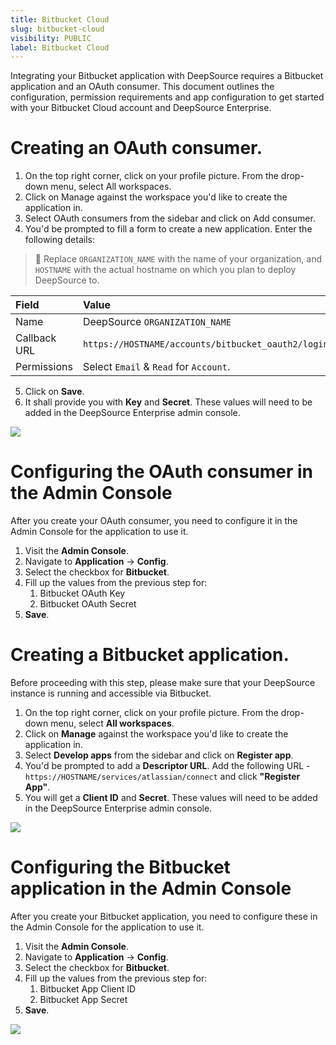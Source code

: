 ```yaml
---
title: Bitbucket Cloud
slug: bitbucket-cloud
visibility: PUBLIC
label: Bitbucket Cloud
---
```

Integrating your Bitbucket application with DeepSource requires a Bitbucket application and an OAuth consumer. This document outlines the configuration, permission requirements and app configuration to get started with your Bitbucket Cloud account and DeepSource Enterprise.

# Creating an OAuth consumer.

1. On the top right corner, click on your profile picture. From the drop-down menu, select All workspaces.
2. Click on Manage against the workspace you'd like to create the application in.
3. Select OAuth consumers from the sidebar and click on Add consumer.
4. You'd be prompted to fill a form to create a new application. Enter the following details:

> 📘 Replace `ORGANIZATION_NAME` with the name of your organization, and `HOSTNAME` with the actual hostname on which you plan to deploy DeepSource to.

| Field        | Value                                                                  | Example                                                                  |
| :----------- | :--------------------------------------------------------------------- | :----------------------------------------------------------------------- |
| Name         | DeepSource `ORGANIZATION_NAME`                                         | DeepSource Stark International                                           |
| Callback URL | `https://HOSTNAME/accounts/bitbucket_oauth2/login/callback/bifrost/` | `https://deepsource.stark.com/accounts/bitbucket_oauth2/login/callback/` |
| Permissions  | Select `Email` & `Read` for `Account`.                                 |                                                                          |

5. Click on **Save**.
6. It shall provide you with **Key** and **Secret**. These values will need to be added in the DeepSource Enterprise admin console.

![](https://files.readme.io/c6101e3-small-bitbucket-oauth-consumer.png)

# Configuring the OAuth consumer in the Admin Console

After you create your OAuth consumer, you need to configure it in the Admin Console for the application to use it.

1. Visit the **Admin Console**.
2. Navigate to **Application** -> **Config**.
3. Select the checkbox for **Bitbucket**.
4. Fill up the values from the previous step for:
   1. Bitbucket OAuth Key
   2. Bitbucket OAuth Secret
5. **Save**.

# Creating a Bitbucket application.

Before proceeding with this step, please make sure that your DeepSource instance is running and accessible via Bitbucket.

1. On the top right corner, click on your profile picture. From the drop-down menu, select **All workspaces**.
2. Click on **Manage** against the workspace you'd like to create the application in.
3. Select **Develop apps** from the sidebar and click on **Register app**.
4. You'd be prompted to add a **Descriptor URL**. Add the following URL - `https://HOSTNAME/services/atlassian/connect` and click **"Register App"**.
5. You will get a **Client ID** and **Secret**. These values will need to be added in the DeepSource Enterprise admin console.

![](https://files.readme.io/8931e3d-small-bitbucket-app.png)

# Configuring the Bitbucket application in the Admin Console

After you create your Bitbucket application, you need to configure these in the Admin Console for the application to use it.

1. Visit the **Admin Console**.
2. Navigate to **Application** -> **Config**.
3. Select the checkbox for **Bitbucket**.
4. Fill up the values from the previous step for:
   1. Bitbucket App Client ID
   2. Bitbucket App Secret
5. **Save**.

![](https://files.readme.io/44fce44-small-bitbucket-admin-console.png)

